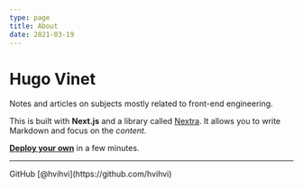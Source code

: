 ```yaml
---
type: page
title: About
date: 2021-03-19
---
```


# Hugo Vinet

Notes and articles on subjects mostly related to front-end engineering.

This is built with **Next.js** and a library called [Nextra](https://nextra.vercel.app/). It allows you to write Markdown and focus on the _content_.

[**Deploy your own**](https://vercel.com/new/git/external?repository-url=https://github.com/vercel-solutions/nextjs-portfolio-starter&project-name=portfolio&repository-name=portfolio) in a few minutes.

---

<div>
  GitHub [@hvihvi](https://github.com/hvihvi)
  <br />
</div>
